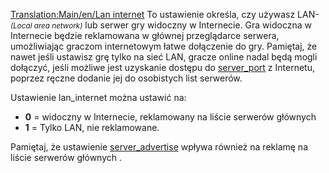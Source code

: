 [[Translation:Main/en/Lan internet]]
To ustawienie określa, czy używasz LAN-<small>''(Local area network)''</small> lub serwer gry widoczny w Internecie. Gra widoczna w Internecie będzie reklamowana w głównej przeglądarce serwera, umożliwiając graczom internetowym łatwe dołączenie do gry. Pamiętaj, że nawet jeśli ustawisz grę tylko na sieć LAN, gracze online nadal będą mogli dołączyć, jeśli możliwe jest uzyskanie dostępu do [[Main/pl/Port serwera|server_port]] z Internetu, poprzez ręczne dodanie jej do osobistych list serwerów.

Ustawienie lan_internet można ustawić na:
* '''0''' = widoczny w Internecie, reklamowany na liście serwerów głównych
* '''1''' = Tylko LAN, nie reklamowane.

Pamiętaj, że ustawienie [[Main/pl/Server advertise|server_advertise]] wpływa również na reklamę na liście serwerów głównych .